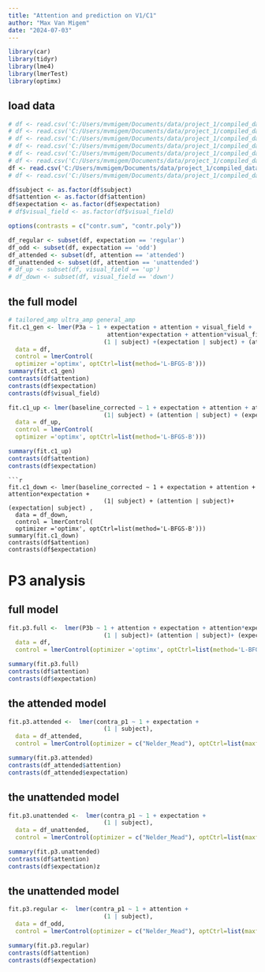 ```yaml
---
title: "Attention and prediction on V1/C1"
author: "Max Van Migem"
date: "2024-07-03"
---
```


```r
library(car)
library(tidyr)
library(lme4)
library(lmerTest)
library(optimx)
```

## load data

```r
# df <- read.csv('C:/Users/mvmigem/Documents/data/project_1/compiled_dataframes/p3_df.csv')
# df <- read.csv('C:/Users/mvmigem/Documents/data/project_1/compiled_dataframes/c1_long_df.csv')
# df <- read.csv('C:/Users/mvmigem/Documents/data/project_1/compiled_dataframes/c1_galat_long_df.csv')
# df <- read.csv('C:/Users/mvmigem/Documents/data/project_1/compiled_dataframes/c1_oc_fix_df.csv')
# df <- read.csv('C:/Users/mvmigem/Documents/data/project_1/compiled_dataframes/c1_oc_var_df.csv')
# df <- read.csv('C:/Users/mvmigem/Documents/data/project_1/compiled_dataframes/p3a_oc_df.csv')
df <- read.csv('C:/Users/mvmigem/Documents/data/project_1/compiled_dataframes/p3b_oc_df.csv')
# df <- read.csv('C:/Users/mvmigem/Documents/data/project_1/compiled_dataframes/p1_oc_df.csv')

```
```r
df$subject <- as.factor(df$subject)
df$attention <- as.factor(df$attention)
df$expectation <- as.factor(df$expectation)
# df$visual_field <- as.factor(df$visual_field)

options(contrasts = c("contr.sum", "contr.poly"))

df_regular <- subset(df, expectation == 'regular')
df_odd <- subset(df, expectation == 'odd')
df_attended <- subset(df, attention == 'attended')
df_unattended <- subset(df, attention == 'unattended')
# df_up <- subset(df, visual_field == 'up')
# df_down <- subset(df, visual_field == 'down')
```

## the full model
```r
# tailored_amp ultra_amp general_amp
fit.c1_gen <- lmer(P3a ~ 1 + expectation + attention + visual_field + 
                            attention*expectation + attention*visual_field + expectation*visual_field +
                           (1 | subject) +(expectation | subject) + (attention | subject) + (visual_field | subject),
  data = df, 
  control = lmerControl(
  optimizer ='optimx', optCtrl=list(method='L-BFGS-B')))
summary(fit.c1_gen)
contrasts(df$attention)
contrasts(df$expectation)
contrasts(df$visual_field)
```
```r
fit.c1_up <- lmer(baseline_corrected ~ 1 + expectation + attention + attention*expectation +
                           (1| subject) + (attention | subject) + (expectation| subject),
  data = df_up, 
  control = lmerControl(
  optimizer ='optimx', optCtrl=list(method='L-BFGS-B')))

summary(fit.c1_up)
contrasts(df$attention)
contrasts(df$expectation)
```
```
```r
fit.c1_down <- lmer(baseline_corrected ~ 1 + expectation + attention + attention*expectation +
                           (1| subject) + (attention | subject)+ (expectation| subject) ,
  data = df_down, 
  control = lmerControl(
  optimizer ='optimx', optCtrl=list(method='L-BFGS-B')))
summary(fit.c1_down)
contrasts(df$attention)
contrasts(df$expectation)
```

# P3 analysis

## full model
```r
fit.p3.full <-  lmer(P3b ~ 1 + attention + expectation + attention*expectation +
                           (1 | subject)+ (attention | subject)+ (expectation| subject),
  data = df, 
  control = lmerControl(optimizer ='optimx', optCtrl=list(method='L-BFGS-B')))

summary(fit.p3.full)
contrasts(df$attention)
contrasts(df$expectation)
```

## the attended model
```r
fit.p3.attended <-  lmer(contra_p1 ~ 1 + expectation +
                           (1 | subject),
  data = df_attended, 
  control = lmerControl(optimizer = c("Nelder_Mead"), optCtrl=list(maxfun=2e6)))

summary(fit.p3.attended)
contrasts(df_attended$attention)
contrasts(df_attended$expectation)
```

## the unattended model
```r
fit.p3.unattended <-  lmer(contra_p1 ~ 1 + expectation +
                           (1 | subject),
  data = df_unattended, 
  control = lmerControl(optimizer = c("Nelder_Mead"), optCtrl=list(maxfun=2e6)))

summary(fit.p3.unattended)
contrasts(df$attention)
contrasts(df$expectation)z

```

## the unattended model
```r
fit.p3.regular <-  lmer(contra_p1 ~ 1 + attention +
                           (1 | subject),
  data = df_odd, 
  control = lmerControl(optimizer = c("Nelder_Mead"), optCtrl=list(maxfun=2e6)))

summary(fit.p3.regular)
contrasts(df$attention)
contrasts(df$expectation)

```